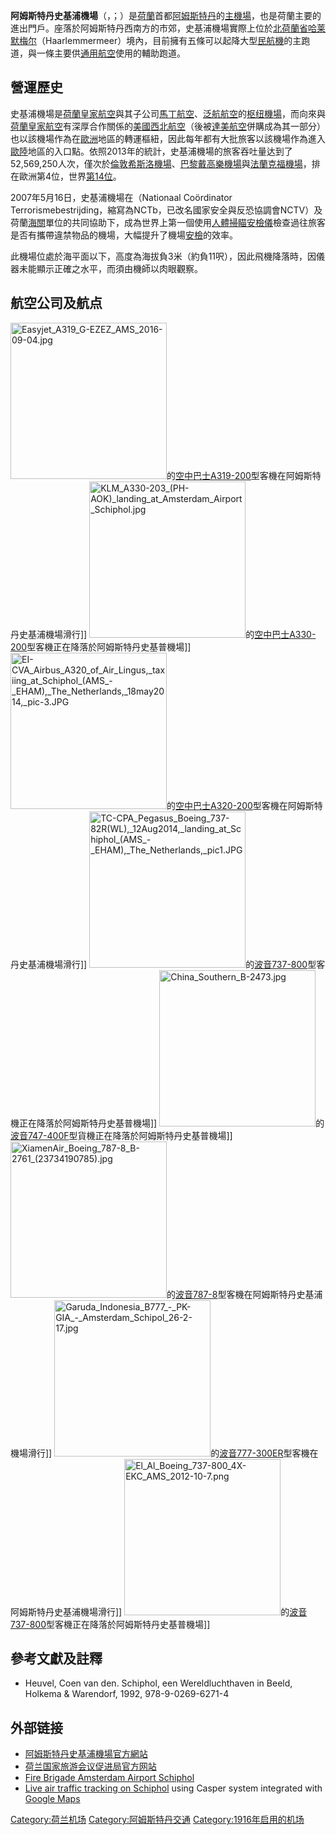 {{Link style|time=2015-12-12T06:12:43+00:00}}
{{noteTA
|T=zh-cn:阿姆斯特丹斯希普霍尔机场;zh-tw:阿姆斯特丹史基浦機場;
|G1=地名
|G2=Transport
|G3=Unit
|1=zh-cn:伊斯坦布尔;zh-hk:伊斯坦堡;zh-sg:伊斯坦堡;zh-tw:伊斯坦堡;
|2=zh-cn:素万那普;zh-tw:蘇凡納布;
|3=zh-cn:斯希普霍尔;zh-tw:史基浦;
}}
{{Infobox Airport |
 airport_name = 史基浦機場|
 nativename = Amsterdam Airport Schiphol<br />Luchthaven Schiphol |
 logo = Amsterdam Airport Schiphol logo.svg |
 photo = Amsterdam Airport Schiphol Front.jpg |
 type = 民用 |
 opened = |
 run by = [[皇家史基浦集團|皇家史基浦集團]] |
 city = {{NLD}}[[阿姆斯特丹|阿姆斯特丹]] |
 location = {{NLD}}[[北荷蘭省|北荷蘭省]][[哈莱默梅尔|哈莱默梅尔]] |
 distance_to_city = |
 elevation = -11呎（-3米） |
 IATA = AMS |
 ICAO = EHAM |
 coordinates  = {{coord|52|18|29|N|04|45|51|E|type:airport_region:NL}}|
 runway1_heading =18R/36L |
 runway1_feet = 12,467 |
 runway1_meter = 3,800 |
 runway1_surface = [[瀝青|瀝青]] |
 runway2_heading = 06/24 |
 runway2_feet = 11,483 |
 runway2_meter = 3,500 |
 runway2_surface = 瀝青 |
 runway3_heading = 09/27 |
 runway3_feet = 11,329 |
 runway3_meter = 3,453 |
 runway3_surface = 瀝青 |
 runway4_heading = 18L/36R |
 runway4_feet = 11,155 |
 runway4_meter = 3,400 |
 runway4_surface = 瀝青 |
 runway5_heading = 18C/36C |
 runway5_feet = 10,826 |
 runway5_meter = 3,300 |
 runway5_surface = 瀝青 |
 runway6_heading = 04/22 |
 runway6_feet = 6,608 |
 runway6_meter = 2,014 |
 runway6_surface = 瀝青 |
 stat_year = 2017 |
 stat_passenger = {{increase}}68,515,425 |
 stat_cargo = {{increase}}1,752,498 |
 stat_flight =  {{increase}}496,748 |
 website = [http://www.schiphol.com/ www.schiphol.com]<br />{{en}}<br />[http://www.schiphol.nl/ www.schiphol.nl]<br />{{nl}}
}}

'''阿姆斯特丹史基浦機場'''（{{lang-nl|'''Luchthaven Schiphol'''}}，{{lang-en|'''Amsterdam Airport Schiphol'''}}；{{Airport codes|AMS|EHAM}}）是[[荷蘭|荷蘭]]首都[[阿姆斯特丹|阿姆斯特丹]]的[[機場|主機場]]，也是荷蘭主要的進出門戶。座落於阿姆斯特丹西南方的市郊，史基浦機場實際上位於[[北荷蘭省|北荷蘭省]][[哈莱默梅尔|哈莱默梅尔]]（Haarlemmermeer）境內，目前擁有五條可以起降大型[[民用航空|民航機]]的主跑道，與一條主要供[[通用航空|通用航空]]使用的輔助跑道。

==營運歷史==
史基浦機場是[[荷蘭皇家航空|荷蘭皇家航空]]與其子公司[[馬丁航空|馬丁航空]]、[[泛航航空|泛航航空]]的[[枢纽機場|枢纽機場]]，而向來與[[荷蘭皇家航空|荷蘭皇家航空]]有深厚合作關係的[[美國|美國]][[西北航空|西北航空]]（後被[[達美航空|達美航空]]併購成為其一部分）也以該機場作為在[[歐洲|歐洲]]地區的轉運樞紐，因此每年都有大批旅客以該機場作為進入[[歐陸|歐陸]]地區的入口點。依照2013年的統計，史基浦機場的旅客吞吐量达到了52,569,250人次，僅次於[[倫敦希斯洛機場|倫敦希斯洛機場]]、[[巴黎戴高樂機場|巴黎戴高樂機場]]與[[法蘭克福機場|法蘭克福機場]]，排在歐洲第4位，世界[[全世界最繁忙的机场_(客量)|第14位]]。

2007年5月16日，史基浦機場在{{link-nl|國家安全與反恐協調會|Nationaal Coördinator Terrorismebestrijding en Veiligheid|荷蘭國家反恐協調會}}（Nationaal Coördinator Terrorismebestrijding，縮寫為NCTb，已改名國家安全與反恐協調會NCTV）及荷蘭[[海關|海關]]單位的共同協助下，成為世界上第一個使用[[人體掃瞄安檢儀|人體掃瞄安檢儀]]檢查過往旅客是否有攜帶違禁物品的機場，大幅提升了機場[[安全檢查|安檢]]的效率。

此機場位處於海平面以下，高度為海拔負3米（約負11呎），因此飛機降落時，因儀器未能顯示正確之水平，而須由機師以肉眼觀察。

==航空公司及航点==
[[File:Easyjet_A319_G-EZEZ_AMS_2016-09-04.jpg|250px]]的[[空中巴士A319|空中巴士A319-200]]型客機在阿姆斯特丹史基浦機場滑行]]
[[File:KLM_A330-203_(PH-AOK)_landing_at_Amsterdam_Airport_Schiphol.jpg|250px]]的[[空中巴士A330-200|空中巴士A330-200]]型客機正在降落於阿姆斯特丹史基普機場]]
[[File:EI-CVA_Airbus_A320_of_Air_Lingus,_taxiing_at_Schiphol_(AMS_-_EHAM),_The_Netherlands,_18may2014,_pic-3.JPG|250px]]的[[空中巴士A320-200|空中巴士A320-200]]型客機在阿姆斯特丹史基浦機場滑行]]
[[File:TC-CPA_Pegasus_Boeing_737-82R(WL),_12Aug2014,_landing_at_Schiphol_(AMS_-_EHAM),_The_Netherlands,_pic1.JPG|250px]]的[[波音737-800|波音737-800]]型客機正在降落於阿姆斯特丹史基普機場]]
[[File:China_Southern_B-2473.jpg|250px]]的[[波音747-400F|波音747-400F]]型貨機正在降落於阿姆斯特丹史基普機場]]
[[File:XiamenAir_Boeing_787-8_B-2761_(23734190785).jpg|250px]]的[[波音787-8|波音787-8]]型客機在阿姆斯特丹史基浦機場滑行]]
[[File:Garuda_Indonesia_B777_-_PK-GIA_-_Amsterdam_Schipol_26-2-17.jpg|250px]]的[[波音777-300ER|波音777-300ER]]型客機在阿姆斯特丹史基浦機場滑行]]
[[File:El_Al_Boeing_737-800_4X-EKC_AMS_2012-10-7.png|250px]]的[[波音737-800|波音737-800]]型客機正在降落於阿姆斯特丹史基普機場]]
{{Airport-dest-list
|{{flagicon|NLD}} [[荷兰皇家航空|荷兰皇家航空]]|[[鴨巴甸機場|鴨巴甸]]、[[阿利坎特-埃爾切機場|阿利坎特]]、[[雅典埃萊夫塞里奧斯·韋尼澤洛斯國際機場|雅典]]、[[巴塞隆拿機場|巴塞罗那]]、[[德山機場|卑尔根]]、[[柏林勃兰登堡机场|柏林-勃兰登堡]]、[[比隆機場|比隆]]、[[伯明翰機場|伯明翰]]、[[:en:Bordeaux–Mérignac_Airport|波爾多]]、[[布加勒斯特奧托佩尼-亨利·科安德國際機場|布加勒斯特]]、[[布達佩斯李斯特·費倫茨國際機場|布達佩斯]]、[[愛丁堡機場|爱丁堡]]、[[法蘭克福機場|法蘭克福]]、[[日內瓦國際機場|日内瓦]]、[[格拉斯哥國際機場|格拉斯哥-国际]]、[[哥德堡-蘭德維特機場|哥德堡-兰德维特]]、[[漢堡機場|漢堡]]、[[赫爾辛基-萬塔機場|赫尔辛基]]、[[阿塔圖克國際機場|伊斯坦堡-阿塔图克]]、[[鮑里斯波爾國際機場|基辅-鲍里斯波尔]]、[[里斯本機場|里斯本]]、[[倫敦希斯路機場|伦敦-希斯洛]]、[[馬德里-巴拉哈斯機場|马德里]]、[[曼徹斯特機場|曼彻斯特]]、[[連尼治機場|米蘭-連尼治機場]]、[[謝列梅捷沃國際機場|莫斯科-谢列梅捷沃]]、[[慕尼黑機場|慕尼黑]]、[[紐卡斯爾機場|纽卡斯尔]]、[[奧斯陸加勒穆恩機場|奥斯陆-加勒穆恩]]、[[巴黎夏爾·戴高樂機場|巴黎-戴高乐]]、[[羅馬-菲烏米奇諾機場|罗马-菲乌米奇诺]]、[[普爾科沃機場|圣彼得堡]]、[[斯圖加特機場|斯圖加特]]、[[斯塔万格機場（蘇拉）|斯塔万格]]、[[斯德哥爾摩-阿蘭達機場|斯德哥尔摩-阿兰达]]、[[威尼斯-泰塞拉機場|威尼斯-馬可·波羅]]、[[維也納國際機場|维也纳]]、[[華沙蕭邦機場|华沙-蕭邦]]、[[蘇黎世機場|苏黎世]]、[[阿布扎比國際機場|阿布扎比]]、[[科托卡國際機場|阿克拉]]、[[阿拉木圖國際機場|阿拉木图]]、[[貝婭特麗克絲女王國際機場|阿魯巴]]、[[阿斯塔納國際機場|阿斯塔納]]、[[哈茨菲爾德-傑克遜亞特蘭大國際機場|亚特兰大]]、[[巴林國際機場|巴林]]、[[蘇凡納布米機場|曼谷-素万那普]]、[[北京大興國際機場|北京-大興]]、[[埃爾多拉多國際機場|波哥大]]、[[:en:Flamingo_International_Airport|波奈]]、[[埃塞薩皮斯塔里尼部長國際機場|布宜诺斯艾利斯-埃塞薩]]、[[開羅國際機場|开罗]]、[[卡加利國際機場|卡加利]]、[[:en:Alfonso_Bonilla_Aragón_International_Airport|卡利]]、[[開普敦國際機場|开普敦]]、[[成都雙流國際機場|成都]]、[[奧黑爾國際機場|芝加哥-奥黑尔]]、[[哥本哈根凱斯楚普機場|哥本哈根]]、[[庫拉索國際機場|库拉索]]、[[法赫德國王國際機場|达曼]]、[[朱利葉斯·尼雷爾國際機場|达累斯萨拉姆]]、[[英迪拉·甘地國際機場|德里]]、[[伍拉·賴國際機場|登巴萨/峇里島]]、[[哈馬德國際機場|多哈]]、[[杜拜國際機場|迪拜-國際]]、[[愛民頓國際機場|愛民頓]]、[[恩德培國際機場|恩德培]]、[[:en:Pinto_Martins_–_Fortaleza_International_Airport|福塔萊薩]]、[[隆吉國際機場|自由城]]、[[:en:José_Joaquín_de_Olmedo_International_Airport|瓜亚基尔]]、[[杭州蕭山國際機場|杭州]]、[[何塞·馬蒂國際機場|夏灣拿]]、[[香港國際機場|香港]]、[[喬治·布殊洲際機場|休斯敦-洲际]]、[[蘇加諾-哈達國際機場|雅加达]]、[[奧利弗·坦博國際機場|约翰内斯堡]]、[[基加利國際機場|基加利]]、[[乞力馬扎羅山國際機場|乞力马扎罗山]]、[[吉隆坡國際機場|吉隆坡]]、[[科威特國際機場|科威特]]、[[穆爾塔拉·穆罕默德國際機場|拉各斯]]、[[豪爾赫·查韋斯國際機場|利马]]、[[洛杉磯國際機場|洛杉矶]]、[[二月四日國際機場|羅安達]]、[[尼諾伊·亞基諾國際機場|马尼拉]]、[[墨西哥城貝尼托·胡亞雷斯國際機場|墨西哥城]]、[[蒙特利爾皮埃爾·埃利奧特·特魯多國際機場|蒙特利尔-特鲁多]]、[[馬斯喀特國際機場|马斯喀特]]、[[喬莫·肯雅塔國際機場|奈羅比-喬莫·肯雅塔]]、[[約翰·甘迺迪國際機場|纽约-甘迺迪]]、[[關西國際機場|大阪-关西]]、[[托庫門國際機場|巴拿马城]]、[[約翰·阿道夫·彭格爾國際機場|巴拉馬利波]]、[[蘇克雷元帥國際機場|基多]]、[[里約熱內盧/加利昂-安東尼奧·卡洛斯·若比姆國際機場|里约热内卢]]、[[三藩市國際機場|三藩市]]、[[阿圖羅·梅里諾·貝尼特斯準將國際機場|聖地亞哥（智利）]]、[[聖保羅/瓜魯柳斯-安德烈·弗朗哥·蒙托羅州長國際機場|聖保羅-瓜魯柳斯]]、[[仁川國際機場|首尔-仁川]]、[[上海浦東國際機場|上海-浦东]]、[[新加坡樟宜機場|新加坡]]、[[朱麗安娜公主國際機場|聖馬丁島]]、[[臺灣桃園國際機場|台北-桃园]]、[[伊瑪目霍梅尼國際機場|德黑蘭]]、[[本-古里安國際機場|特拉維夫]]、[[成田國際機場|东京-成田]]、[[多倫多皮爾遜國際機場|多伦多-皮尔逊]]、[[溫哥華國際機場|温哥华]]、[[華盛頓杜勒斯國際機場|华盛顿-杜勒斯]]、[[廈門高崎國際機場|厦门]]<br/>'''季節性'''：[[伊維薩機場|伊維薩]]、[[班達拉奈克國際機場|科倫坡]]、[[邁亞密國際機場|邁亞密]]、[[鹽湖城國際機場|鹽湖城]] 
|{{flagicon|NLD}} 荷兰皇家航空 <br />{{nowrap|由[[荷蘭皇家城市短途航空|荷蘭皇家城市短途航空]]营运}}|[[奧爾堡機場|奥尔堡]]、[[鴨巴甸機場|阿伯丁]]、[[:en:Ålesund_Airport,_Vigra|奧勒松]]、[[巴塞爾-米盧斯-弗賴堡歐洲機場|巴塞尔/米盧斯]]、[[喬治·貝斯特貝爾法斯特城市機場|貝爾法斯特]]、[[柏林-泰格爾奧托·利林塔爾機場|柏林-泰格爾]]、[[畢爾包機場|畢爾包]]、[[比隆機場|比隆]]、[[波隆納機場|波隆納]]、[[:en:Bordeaux–Mérignac_Airport|波爾多]]、[[不來梅機場|不來梅]]、[[布里斯托機場|布里斯托]]、[[布魯塞爾機場|布魯塞爾]]、[[卡迪夫機場|卡迪夫]]、[[科隆/波昂機場|科隆/波昂]]、[[哥本哈根凱斯楚普機場|哥本哈根]]、[[德累斯頓機場|德累斯頓]]、[[都柏林機場|都柏林]]、[[:en:Durham_Tees_Valley_Airport|蒂赛德]]、[[杜塞爾多夫國際機場|杜塞尔多夫]]、[[佛羅倫薩-佩雷托拉機場|佛羅倫薩]]、[[法蘭克福機場|法蘭克福]]、[[日內瓦國際機場|日內瓦]]、[[哥德堡-蘭德維特機場|哥德堡-蘭德維特]]、[[漢堡機場|漢堡]]、[[漢諾威-朗根哈根機場|漢諾威]]、[[赫爾辛基-萬塔機場|赫爾辛基]]、[[:en:Humberside_Airport|侯城]]、[[:en:John_Paul_II_International_Airport_Kraków–Balice|克拉科夫]]、[[克里斯蒂安桑機場|克里斯蒂安桑]]、[[:en:Leeds_Bradford_International_Airport|列斯/巴拉福特]]、[[林雪坪城市機場|林雪坪]]、[[倫敦希斯路機場|伦敦-希斯路]]、[[盧森堡-芬德爾國際機場|卢森堡]]、[[里昂聖埃克絮佩里機場|里昂]]、[[曼徹斯特機場|曼徹斯特]]、[[:en:Montpellier–Méditerranée_Airport|蒙彼利埃]]、[[慕尼黑機場|慕尼黑]]、[[尼斯藍色海岸機場|尼斯]]、[[諾域治國際機場|諾域治]]、[[紐倫堡機場|紐倫堡]]、[[布拉格瓦茨拉夫·哈維爾國際機場|布拉格]]、[[桑德爾福德機場_(托爾普)|桑德爾福德]]、[[南安普敦機場|南安普敦]]、[[斯圖加特機場|斯圖加特]]、[[圖盧茲-布拉尼亞克機場|圖盧茲]]、[[:en:Trondheim_Airport,_Værnes|特隆赫姆]]、[[都靈機場|都靈]]、[[威尼斯-泰塞拉機場|威尼斯-馬可·波羅]]、[[維也納國際機場|維也納]]、[[薩格勒布機場|薩格勒布]]、[[蘇黎世機場|蘇黎世]] 
|{{flagicon|NLD}} 荷兰皇家航空<br />由[[城捷航空|城捷航空]]營運|[[倫敦城市機場|倫敦-城市]]、[[伯明翰機場|伯明翰]]
|{{flagicon|NLD}} [[途易旅遊|荷蘭途易旅遊]]|'''包機'''：[[安塔利亞機場|安塔利亚]]、[[兰萨罗特机场|阿雷西費]]、[[貝婭特麗克絲女王國際機場|阿鲁巴]]、[[班珠爾國際機場|班珠尔]]、[[:en:Aristides_Pereira_International_Airport|博阿维斯塔]]、[[:en:Milas–Bodrum_Airport|博德鲁姆]]、[[:en:Flamingo_International_Airport|波奈]]、[[布爾加斯機場|布尔加斯]]、[[坎昆國際機場|坎昆]]、[[庫拉索國際機場|库拉索]]、[[達拉曼機場|达拉曼]]、[[杜拜國際機場|杜拜-國際]]、[[法魯機場|法魯]]、[[:en:Pinto_Martins_–_Fortaleza_International_Airport|福塔莱萨]]、[[福提文土拉機場|福提文土拉]]、[[克里斯蒂亚诺·罗纳尔多机场|豐沙爾]]、[[大加那利機場|拉斯帕爾馬斯]]、[[伊拉克利翁尼科斯·卡贊察基斯國際機場|伊拉克利翁]]、[[:en:Frank_País_Airport|奥尔金]]、[[洪加達國際機場|洪加達]]、[[:en:Menorca_Airport|馬翁]]、[[馬拉加機場|马拉加]]、[[馬略卡島帕爾馬機場|馬略卡島帕爾馬]]、[[邁亞密國際機場|迈阿密]]、[[:en:Sangster_International_Airport|蒙特哥贝]]、[[:en:Greater_Natal_International_Airport|纳塔尔]]、[[奧蘭多桑福德國際機場|奥兰多/桑福德]]、[[:en:Aktion_National_Airport|普雷韋扎]]、[[:en:Gregorio_Luperón_International_Airport|聖斐利-銀港]]、[[卡纳角國際機場|卡纳角]]、[[羅得島迪亞戈拉斯國際機場|羅得島]]、[[阿米爾卡·加布拉爾國際機場|萨尔]]、[[沙姆沙伊赫國際機場|沙姆沙伊赫]]、[[特内里费南部机场|特内里费岛-南]]、[[:en:Juan_Gualberto_Gómez_Airport|巴拉德罗]]、[[:en:Abeid_Amani_Karume_International_Airport|桑给巴尔]]<br/>'''季節性包機'''：[[海珊國王國際機場|亞喀巴]]、[[克基拉島揚尼斯·卡波迪斯特里亞斯國際機場|克基拉島]]、[[伍拉·賴國際機場|登巴薩]]、[[傑爾巴－傑爾吉斯國際機場|傑爾巴]]、[[恩菲達哈馬馬特國際機場|恩菲達]]、[[赫羅納－布拉瓦海岸機場|赫羅納]]、[[伊維薩島機場|伊維薩島]]、[[:en:Adnan_Menderes_Airport|伊茲密爾]]、[[赫雷斯機場|赫雷斯-德拉弗龍特拉]]、[[喀帕蘇斯島國際機場|喀帕蘇斯島]]、[[凱法利尼亞國際機場|凱法利尼亞]]、[[基蒂萊機場|基蒂萊]]、[[科斯島國際機場|科斯島]]、[[阿莱姆港國際機場|阿莱姆港]]、[[龍目國際機場|馬塔蘭]]、[[莫伊國際機場|蒙巴薩]]、[[米蒂利尼國際機場|米蒂利尼]]、[[:en:Ohrid_"St._Paul_the_Apostle"_Airport|奧赫里德]]、[[:en:João_Paulo_II_Airport|蓬塔德爾加達]]、[[普拉機場|普拉]]、[[薩摩斯島國際機場|薩摩斯島]]、[[錫蒂亞公眾機場|錫蒂亞]]、[[:en:Lajes_Field|特塞拉]]、[[蒂瓦特機場|蒂瓦特]]、[[多倫多皮爾遜國際機場|多伦多-皮尔逊]]、[[扎金索斯國際機場|扎金索斯]]
|{{flagicon|NLD}} [[途易旅遊|荷蘭途易旅遊]]<br />由[[捷特飛航空|捷特飛航空]]營運|'''包機'''：[[布魯塞爾機場|布魯塞爾]]、[[邁亞密國際機場|迈阿密]]、[[奧蘭多桑福德國際機場|奥兰多/桑福德]]
|{{flagicon|NLD}} [[泛航航空|泛航航空]]|[[:en:Agadir–Al_Massira_Airport|阿达纳]]、[[阿利坎特-埃爾切機場|阿利坎特]]、[[安塔利亞機場|安塔利亞]]、[[兰萨罗特机场|阿雷西費]]、[[雅典埃萊夫塞里奧斯·韋尼澤洛斯國際機場|雅典]]、[[巴塞隆拿機場|巴塞罗那]]、[[:en:Bergerac_Dordogne_Périgord_Airport|貝爾熱拉克]]、[[穆罕默德五世國際機場|卡薩布蘭卡]]、[[艾比爾國際機場|艾比爾]]、[[法魯機場|法鲁]]、[[福提文土拉機場|福提文土拉]]、[[馬德拉機場|豐沙爾]]、[[加濟帕夏機場|加濟帕夏]]、[[大加那利機場|大加那利亞]]、[[因斯布魯克機場|因斯布魯克]]、[[拉帕爾馬機場|拉帕爾馬]]、[[里斯本機場|里斯本]]、[[馬拉加機場|馬拉加]]、[[馬拉喀什－邁納拉國際機場|馬拉喀什]]、[[那不勒斯國際機場|那不勒斯]]、[[尼斯藍色海岸機場|尼斯]]、[[比薩-聖朱斯托機場|比萨]]、[[費爾南多·薩·卡內羅機場|波爾圖]]、[[塞維利亞機場|塞維利亞]]、[[本-古里安國際機場|特拉維夫]]、[[特内里费南部机场|特內里費島-南]]、[[塞薩洛尼基馬其頓國際機場|塞薩洛尼基]]、[[都靈機場|都靈]]、[[華倫西亞機場|華倫西亞]]、[[威尼斯-泰塞拉機場|威尼斯-馬可·波羅]]<br/>'''季节性'''：{{Link-en|阿加迪爾機場|Agadir–Al Massira Airport|阿加迪爾}}、[[:en:Ajaccio_Napoleon_Bonaparte_Airport|阿雅克肖]]、[[阿爾梅里亞機場|阿爾梅里亞]]、[[班珠爾國際機場|班珠爾]]、[[:en:Bari_Karol_Wojtyła_Airport|巴里]]、[[:en:Aristides_Pereira_International_Airport|博阿維斯塔島]]、[[:en:Milas–Bodrum_Airport|博德魯姆]]、[[布爾加斯機場|布爾加斯]]、[[卡塔尼亞-豐塔納羅沙機場|卡塔尼亞]]、[[香貝里機場|香貝里]]、[[干尼亞揚尼斯·達斯卡洛伊安尼斯國際機場|干尼亞]]、[[希俄斯國家機場|希俄斯]]、[[克基拉島揚尼斯·卡波迪斯特里亞斯國際機場|克基拉島]]、[[達拉曼機場|達拉曼]]、[[杜拜國際機場|杜拜-國際]]、[[杜布羅夫尼克機場|杜布羅夫尼克]]、[[加濟帕夏機場|加濟帕夏]]、[[赫羅納－布拉瓦海岸機場|赫羅納]]、[[伊拉克利翁尼科斯·卡贊察基斯國際機場|伊拉克利翁]]、[[伊維薩島機場|伊維薩島]]、[[:en:Adnan_Menderes_Airport|伊茲密爾]]、[[卡拉馬塔國際機場|卡拉馬塔]]、[[卡瓦拉亞歷山大大帝國際機場|卡瓦拉]]、[[凱法利尼亞島國際機場|凱法利尼亞島]]、[[科斯島國際機場|科斯島]]、[[拉梅齊亞泰爾梅國際機場|拉梅齊亞泰爾梅]]、[[拉納卡國際機場|拉納卡]]、[[馬耳他國際機場|馬耳他]]、[[莫納斯提爾哈比卜·布爾吉巴國際機場|莫納斯提爾]]、[[:en:Mytilene_International_Airport|米蒂利尼]]、[[:en:Olbia_Costa_Smeralda_Airport|奧爾比亞]]、[[:en:Falcone–Borsellino_Airport|巴勒莫]]、[[馬略卡島帕爾馬機場|馬略卡島帕爾馬]]、[[帕福斯國際機場|帕福斯]]、[[:en:Aktion_National_Airport|普雷韋扎]]、[[羅得島迪亞戈拉斯國際機場|羅得島]]、[[阿米爾卡·加布拉爾國際機場|薩爾島]]、[[薩爾茨堡沃爾夫岡·阿馬多伊斯·莫扎特機場|薩爾茨堡]]、[[薩摩斯島國際機場|薩摩斯島]]、[[聖托里尼機場|聖托里尼]]、[[:en:Verona_Villafranca_Airport|凡羅拿]]、[[扎金索斯州國際機場|扎金索斯]]  
|{{flagicon|NLD}} [[焦倫東荷蘭航空|焦倫東荷蘭航空]]|[[安塔利亞機場|安塔利亚]]、[[:en:Milas–Bodrum_Airport|博德鲁姆]]、[[埃拉澤機場|埃拉澤]]、[[埃爾詹國際機場|埃爾詹]]、[[大加那利機場|大加那利亞]]、[[洪加達國際機場|洪加達]]、[[薩比哈·格克琴國際機場|伊斯坦堡-薩比哈]]、[[納祖爾國際機場|納祖爾]]、[[:en:Sania_Ramel_Airport|得土安]]<br />'''季節性'''：[[海珊國王國際機場|亞喀巴]]、[[兰萨罗特机场|阿雷西費]]、[[班珠爾國際機場|班珠爾]]、[[布爾加斯機場|布爾加斯]]、[[奧華特機場|艾拉特-奧華特]]、[[福提文土拉機場|福提文土拉]]、[[伊拉克利翁尼科斯·卡贊察基斯國際機場|伊拉克利翁]]、[[馬拉加機場|馬拉加]]、[[馬拉喀什－邁納拉國際機場|馬拉喀什]]、[[阿萊姆港國際機場|阿萊姆港]]、[[:en:Ohrid_"St._Paul_the_Apostle"_Airport|奧赫里德]]、[[馬略卡島帕爾馬機場|馬略卡島帕爾馬]]、[[普羅夫迪夫機場|普羅夫迪夫]] 
|{{flagicon|BEL}} [[捷特飛航空|捷特飛航空]]|[[:en:Tangier_Ibn_Battouta_Airport|丹吉爾]]、[[納祖爾國際機場|納祖爾]] 
|{{flagicon|GBR}} [[易捷航空|易捷航空]]| [[貝爾法斯特國際機場|贝尔法斯特-国际]]、[[柏林-舍訥費爾德機場|柏林-舍訥費爾德]]、[[:en:Bordeaux–Mérignac_Airport|波爾多]]、[[布里斯托機場|布里斯托]]、[[愛丁堡機場|爱丁堡]]、[[格拉斯哥國際機場|格拉斯哥]]、[[漢堡機場|漢堡]]、[[里斯本機場|里斯本]]、[[利物浦約翰·列儂機場|利物浦]]、[[格域機場|倫敦-格域]]、[[倫敦盧頓機場|倫敦-盧頓]]、[[倫敦紹森德機場|倫敦-紹森德]]、[[倫敦史坦斯特機場|倫敦-史坦斯特]]、[[里昂聖埃克絮佩里機場|里昂]]、[[馬拉加機場|馬拉加]]、[[曼徹斯特機場|曼彻斯特]]、[[連尼治機場|米蘭-連尼治]]、[[米蘭-馬爾彭薩機場|米蘭-馬爾彭薩]]、[[那不勒斯國際機場|那不勒斯]]、[[尼斯藍色海岸機場|尼斯]]、[[:en:Olbia_Costa_Smeralda_Airport|奧爾比亞]]、[[布拉格瓦茨拉夫·哈維爾國際機場|布拉格]]、[[羅馬-菲烏米奇諾機場|羅馬-菲烏米奇諾]]、[[本-古里安國際機場|特拉維夫]]、[[威尼斯-泰塞拉機場|威尼斯-馬可·波羅]]、[[維也納國際機場|維也納]]、[[蘇黎世機場|蘇黎世]]<br />'''季節性'''：[[克基拉島揚尼斯·卡波迪斯特里亞斯國際機場|克基拉島]]、[[杜布羅夫尼克機場|杜布羅夫尼克]]、[[:en:Grenoble–Isère_Airport|格勒諾布爾]]、[[伊維薩島機場|伊維薩島]]、[[:en:Falcone–Borsellino_Airport|巴勒莫]]、[[羅得島迪亞戈拉斯國際機場|羅得島]]、[[薩爾茨堡沃爾夫岡·阿馬多伊斯·莫扎特機場|薩爾茨堡]]、[[施普利特機場|施普利特]]、[[特內里費島南機場|特內里費島-南]]                                                                          
|{{flagicon|GBR}} [[弗萊比航空|弗萊比航空]]|[[伯明翰機場|伯明翰]]、[[伯恩茅斯機場|伯恩茅斯]]、[[埃克塞特國際機場|埃克塞特]]、[[延文禮士機場|延文禮士]]、[[利物浦約翰·列儂機場|利物浦]]、[[倫敦城市機場|倫敦-城市]]、[[曼徹斯特機場|曼徹斯特]]、[[東密德蘭機場|諾定咸/東密德蘭]]、[[南安普敦機場|南安普敦]] 
|{{flagicon|GBR}} [[英国航空|英国航空]]|[[格域機場|倫敦-格域]]、[[倫敦希斯路機場|倫敦-希斯路]] 
|{{flagicon|GBR}} [[英国航空|英国航空]]<br />{{nowrap| 由[[英航城市飞行者航空|英航城市飞行者航空]]營運}}|[[倫敦城市機場|倫敦-城市]] 
|{{flagicon|GBR}} [[捷特二航空|捷特二航空]]|[[:en:Leeds_Bradford_International_Airport|利兹/布拉福德]] 
|{{flagicon|IRL}} [[爱尔兰航空|爱尔兰航空]]|[[科克機場|科克]]、[[都柏林機場|都柏林]]
|{{flagicon|DEU}} [[漢莎航空|漢莎航空]]|[[法蘭克福機場|法蘭克福]] 
|{{flagicon|DEU}} [[漢莎區域航空|漢莎區域航空]]<br />{{nowrap| 由[[漢莎城際航空|漢莎城際航空]]营运}}|[[法蘭克福機場|法蘭克福]]、[[慕尼黑機場|慕尼黑]] 
|{{flagicon|DEU}} [[德国之翼|德国之翼]]|[[漢堡機場|漢堡]]、[[斯圖加特機場|斯圖加特]] 
|{{flagicon|FRA}} [[法国航空|法国航空]]|[[馬賽普羅旺斯機場|馬賽]]、[[巴黎夏爾·戴高樂機場|巴黎-戴高樂]] 
|{{flagicon|FRA}} 法国航空<br />{{nowrap|由[[霍浦航空|霍浦航空]]營運}}|[[:en:Clermont-Ferrand_Auvergne_Airport|克萊蒙費朗]]、[[:en:Nantes_Atlantique_Airport|南特]]、[[:en:Rennes–Saint-Jacques_Airport|雷恩]]、[[斯特拉斯堡國際機場|斯特拉斯堡]] 
|{{flagicon|FRA}} [[法國泛航航空|法國泛航航空]]|[[巴黎-奧利機場|巴黎-奧利]]
|{{flagicon|ESP}} [[伏林航空|伏林航空]]|[[阿利坎特-埃爾切機場|阿利坎特]]、[[巴塞隆拿機場|巴塞罗那]]、[[畢爾包機場|畢爾包]]、[[大加那利機場|大加那利]]、[[里斯本機場|里斯本]]、[[倫敦盧頓機場|倫敦-盧頓]]、[[馬拉加機場|马拉加]]、[[米蘭-馬爾彭薩機場|米蘭-馬爾彭薩]]、[[羅馬-菲烏米奇諾機場|羅馬-菲烏米奇諾]]<br/>'''季节性：'''[[卡塔尼亞機場|卡塔尼亞]]、[[伊維薩島機場|伊維薩島]]、[[那不勒斯國際機場|那不勒斯]]、[[馬略卡島帕爾馬機場|馬略卡島帕爾馬]]、[[聖地亞哥-德孔波斯特拉機場|聖地亞哥-德孔波斯特拉]]、[[西維爾機場|西維爾]]、[[華倫西亞機場|華倫西亞]] 
|{{flagicon|ESP}} [[欧罗巴航空|欧罗巴航空]]|[[馬德里-巴拉哈斯機場|馬德里]]  
|{{flagicon|ESP}} [[西班牙快運航空|西班牙快運航空]]|[[馬德里-巴拉哈斯機場|馬德里]] 
|{{flagicon|PRT}} [[TAP葡萄牙航空|TAP葡萄牙航空]]|[[里斯本機場|里斯本]] 
|{{flagicon|PRT}} TAP葡萄牙航空 <br />由[[葡萄牙航空運輸|葡萄牙航空運輸]]營運|[[費爾南多·薩·卡內羅機場|波爾圖]] 
|{{flagicon|PRT}} {{link-en|SATA國際航空|SATA International}}|'''季節性'''：[[:en:João_Paulo_II_Airport|蓬塔德爾加達]] 
|{{flagicon|ISL}} [[冰島航空|冰島航空]]|[[凱夫拉維克國際機場|雷克雅未克-凱夫拉維克]] 
|{{flagicon|ISL}} [[沃奥航空|沃奥航空]]|  [[凱夫拉維克國際機場|雷克雅未克-凱夫拉維克]]
| {{flagicon|DNK}}{{flagicon|NOR}}{{flagicon|SWE}} [[北欧航空|北欧航空]]|[[哥本哈根凱斯楚普機場|哥本哈根]]、[[奧斯陸加勒穆恩機場|奥斯陆-加勒穆恩]]、[[斯德哥爾摩-阿蘭達機場|斯德哥爾摩-阿蘭達]] 
|{{flagicon|SWE}} [[馬爾默航空|馬爾默航空]]|'''季節性'''：[[于默奧機場|于默奧]] 
|{{flagicon|NOR}} [[挪威穿梭航空|挪威穿梭航空]]|[[哥本哈根凱斯楚普機場|哥本哈根]]、[[赫爾辛基-萬塔機場|赫爾辛基]] 、[[奧斯陸加勒穆恩機場|奥斯陆-加勒穆恩]]、[[斯德哥爾摩-阿蘭達機場|斯德哥爾摩-阿蘭達]] 
|{{flagicon|FIN}} [[芬蘭航空|芬蘭航空]]|[[赫爾辛基-萬塔機場|赫爾辛基]] 
|{{flagicon|ISR}} [[:en:Sun_D'Or_International_Airlines|Sun d'Or]] <br />由[[以色列航空|以色列航空]]營運 | '''季節性'''：[[本-古里安國際機場|特拉維夫]] 
|{{flagicon|ISR}} [[以色列航空|以色列航空]]|[[本-古里安國際機場|特拉維夫]]
|{{flagicon|ISR}} [[阿齊亞以色列航空|阿齊亞以色列航空]]| '''季節性'''：[[本-古里安國際機場|特拉維夫]]
|{{flagicon|ISR}} [[以斯雷航空|以斯雷航空]]|'''季節性'''： [[本-古里安國際機場|特拉維夫]] 
|{{flagicon|CHE}} [[瑞士易捷航空|瑞士易捷航空]]|[[巴塞爾-米盧斯-弗賴堡歐洲機場|巴塞尔-米盧斯]]、[[日內瓦國際機場|日内瓦]] 
|{{flagicon|CHE}} [[瑞士國際航空|瑞士國際航空]]|[[蘇黎世機場|蘇黎世]] 
|{{flagicon|AUT}} [[奥地利航空|奥地利航空]]| [[維也納國際機場|維也納]] 
|{{flagicon|ITA}} [[義大利航空|義大利航空]]|[[連尼治機場|米蘭-連尼治]]、[[羅馬-菲烏米奇諾機場|羅馬-菲烏米奇諾]] 
|{{flagicon|ITA}} [[意大利晷航空|意大利晷航空]]|'''季節性'''：[[卡利亞里埃爾馬斯機場|卡利亞里]]   
|{{flagicon|MLT}} [[马耳他航空|马耳他航空]]|[[馬耳他國際機場|馬爾他]]
|{{flagicon|POL}} [[LOT波蘭航空|LOT波蘭航空]]|[[華沙蕭邦機場|華沙-蕭邦]] 
|{{flagicon|SVN}} [[亚德里亚航空|亚德里亚航空]]|[[盧布爾雅那約熱·普奇尼克機場|卢布尔雅那]]、[[:en:Łódź_Władysław_Reymont_Airport|羅茲]]  
|{{flagicon|ROU}} [[羅馬尼亞航空|羅馬尼亞航空]]|[[布加勒斯特奧托佩尼-亨利·科安德國際機場|布加勒斯特]]
|{{flagicon|LVA}} [[波羅的海航空|波羅的海航空]]|[[里加國際機場|里加]]、[[塔林倫納特·梅里機場|塔林]]、[[維爾紐斯國際機場|維爾紐斯]]
|{{flagicon|SRB}} [[塞爾維亞航空|塞爾維亞航空]]|[[貝爾格萊德尼古拉·特斯拉機場|貝爾格萊德]]
|{{flagicon|BLR}} [[白俄羅斯航空|白俄羅斯航空]]|[[明斯克國際機場|明斯克-國際]] 
|{{flagicon|BGR}} [[保加利亞航空|保加利亞航空]]|[[索菲亞機場|索菲亞]]<br />'''包機：'''：[[布爾加斯機場|布爾加斯]] 
|{{flagicon|HRV}} [[克罗地亚航空|克罗地亚航空]]| [[薩格勒布機場|薩格勒布]] <br />'''季節性'''：[[杜布羅夫尼克機場|杜布羅夫尼克]]、[[普拉機場|普拉]]
|{{flagicon|CZE}} [[捷克航空|捷克航空]]|[[布拉格瓦茨拉夫·哈維爾國際機場|布拉格]] 
|{{flagicon|GRC}} [[愛琴海航空|愛琴海航空]]|[[雅典埃萊夫塞里奧斯·韋尼澤洛斯國際機場|雅典]]<br />'''季節性'''： [[伊拉克利翁尼科斯·卡贊察基斯國際機場|伊拉克利翁]]、[[羅得島迪亞戈拉斯國際機場|羅得島]]    
|{{flagicon|RUS}} [[俄罗斯航空|俄罗斯航空]]|[[謝列梅捷沃國際機場|莫斯科-謝列梅杰沃]]
|{{flagicon|UKR}} [[烏克蘭國際航空|烏克蘭國際航空]]|[[鮑里斯波爾國際機場|基輔-鮑里斯波爾]]
|{{flagicon|KAZ}} [[阿斯塔纳航空|阿斯塔纳航空]]|[[阿特勞機場|阿特勞]]
|{{flagicon|TUR}} [[土耳其航空|土耳其航空]]| [[埃森博阿國際機場|安卡拉]]、[[伊斯坦堡機場|伊斯坦堡]]、[[薩比哈·格克琴國際機場|伊斯坦堡-薩比哈]]
|{{flagicon|TUR}} [[焦倫東航空|焦倫東航空]]|[[加濟帕夏機場|阿拉尼亞/加濟帕夏]]、[[埃森博阿國際機場|安卡拉]]、[[安塔利亞機場|安塔利亞]]、[[:en:Milas–Bodrum_Airport|博德魯姆]]、[[達拉曼機場|達拉曼]]、[[阿塔圖克國際機場|伊斯坦堡-阿塔圖克]]、[[薩比哈·格克琴國際機場|伊斯坦堡-薩比哈]]、[[:en:Adnan_Menderes_Airport|伊茲密爾]]、[[:en:Erkilet_International_Airport|開塞利]]、[[科尼亞機場|科尼亞]]
|{{flagicon|TUR}} [[SunExpress|極光快線]]|[[:en:Adnan_Menderes_Airport|伊茲密爾]]<br />'''季節性'''：[[安塔利亞機場|安塔利亞]]、[[:en:Erkilet_International_Airport|開塞利]]、[[科尼亞機場|科尼亞]]
|{{flagicon|TUR}} [[阿特拉斯航空|阿特拉斯航空]]| [[伊斯坦堡機場|伊斯坦堡]]
|{{flagicon|TUR}} [[天鹿航空|天鹿航空]]| [[伊斯坦堡機場|伊斯坦堡]] 
|{{flagicon|TUR}} [[飛馬航空|飛馬航空]]|[[安塔利亞機場|安塔利亞]]、[[薩比哈·格克琴國際機場|伊斯坦堡-薩比哈]] 
|{{flagicon|CAN}} [[加拿大越洋航空|加拿大越洋航空]]|'''季節性'''：[[卡加利國際機場|卡加利]]、[[多倫多皮爾遜國際機場|多倫多-皮爾遜]]、[[溫哥華國際機場|溫哥華]]
|{{flagicon|CAN}} [[加拿大航空|加拿大航空]]|[[多倫多皮爾遜國際機場|多倫多-皮爾遜]]
|{{flagicon|USA}} [[达美航空|达美航空]]|[[哈茨菲爾德-傑克遜亞特蘭大國際機場|亚特兰大]]、[[愛德華·勞倫斯·洛根將軍國際機場|波士顿]]、[[底特律都會韋恩縣機場|底特律]]、[[洛杉磯國際機場|洛杉磯]]、[[明尼阿波利斯－聖保羅國際機場|明尼阿波利斯-圣保罗]]、[[約翰·甘迺迪國際機場|紐約-甘迺迪]]、[[奧蘭多國際機場|奧蘭多]]、[[波特蘭國際機場|波特蘭]]、 [[鹽湖城國際機場|鹽湖城]]、[[西雅圖-塔科馬國際機場|西雅图/塔科马]]
|{{flagicon|USA}} [[联合航空|联合航空]]|[[奧黑爾國際機場|芝加哥-奧黑爾]]、[[喬治·布殊洲際機場|休斯敦-洲際]]、[[紐瓦克自由國際機場|紐瓦克]]、[[華盛頓杜勒斯國際機場|華盛頓-杜勒斯]]
|{{flagicon|USA}} [[美國航空|美國航空]]|[[費城國際機場|費城]] 
|{{flagicon|MEX}} [[墨西哥國際航空|墨西哥國際航空]]|[[墨西哥城貝尼托·胡亞雷斯國際機場|墨西哥城]] 
|{{flagicon|GEO}} [[喬治亞航空|喬治亞航空]]|[[第比利斯國際機場|第比利斯]] 
|{{flagicon|IRN}} [[伊朗航空|伊朗航空]]|[[伊瑪目霍梅尼國際機場|德黑蘭]] 
|{{flagicon|JOR}} [[皇家約旦航空|皇家約旦航空]]|[[阿勒婭王后國際機場|安曼]] 
|{{flagicon|QAT}} [[卡塔爾航空|卡塔爾航空]]| [[哈馬德國際機場|多哈]]  
|{{flagicon|ARE}} [[阿联酋航空|-{阿}-聯酋航空]]| [[杜拜國際機場|杜拜-國際]] 
|{{flagicon|ARE}} [[阿提哈德航空|阿提哈德航空]]| [[阿布扎比國際機場|阿布扎比]] 
|{{flagicon|KOR}} [[大韩航空|大韩航空]]| [[仁川國際機場|首尔-仁川]] 
|{{flagicon|CHN}} [[中国東方航空|中国東方航空]]|[[上海浦東國際機場|上海-浦東]] 
|{{flagicon|CHN}} [[中国南方航空|中国南方航空]]|[[北京首都國際機場|北京-首都]]、[[廣州白雲國際機場|广州]] 
|{{flagicon|CHN}} [[厦门航空|厦门航空]]|[[廈門高崎國際機場|厦门]] 
|{{flagicon|HKG}} [[国泰航空|国泰航空]]|[[香港國際機場|香港]]<!-- Do not add Paris-CDG as a Cathay destination; Cathay Pacific has no traffic rights from Amsterdam to Paris--> 
|{{flagicon|TWN}} [[長榮航空|長榮航空]]|[[蘇凡納布米機場|曼谷-蘇凡納布]]、[[臺灣桃園國際機場|台北-桃園]] 
|{{flagicon|TWN}} [[中华航空|中华航空]]|[[臺灣桃園國際機場|台北-桃园]]
|{{flagicon|SIN}} [[新加坡航空|新加坡航空]]|[[新加坡樟宜機場|新加坡]] 
|{{flagicon|IDN}} [[加魯達印尼航空|加魯達印尼航空]]|[[蘇加諾-哈達國際機場|雅加達-蘇加諾-哈達]]
|{{flagicon|MAR}} [[摩洛哥皇家航空|摩洛哥皇家航空]]|[[穆罕默德五世國際機場|達爾貝達]]、[[納祖爾國際機場|納祖爾]]、[[:en:Tangier_Ibn_Battouta_Airport|丹吉爾]] <br/>'''季節性'''：[[胡塞馬|胡塞馬]]、[[烏季達|烏季達]]
|{{flagicon|MAR}} [[摩洛哥阿拉伯航空|摩洛哥阿拉伯航空]]| [[穆罕默德五世國際機場|達爾貝達]]、[[納祖爾國際機場|納祖爾]]、[[:en:Tangier_Ibn_Battouta_Airport|丹吉爾]]
|{{flagicon|TUN}} [[突尼西亞航空|突尼西亞航空]]|[[突尼斯-迦太基國際機場|突尼斯]] 
|{{flagicon|EGY}} [[埃及航空|埃及航空]]|[[開羅國際機場|開羅]] 
|{{flagicon|KEN}} [[肯尼亚航空|肯尼亚航空]]|[[喬莫·肯雅塔國際機場|奈羅比]] 
|{{flagicon|SUR}} [[蘇里南航空|蘇里南航空]]|[[約翰·阿道夫·彭格爾國際機場|巴拉馬利波]] 
|{{flagicon|CPV}} [[佛得角航空|佛得角航空]]|[[巴黎夏爾·戴高樂機場|巴黎-戴高樂]]、{{link-en|聖佩德羅|Cesária Évora Airport}}、[[納爾遜·曼德拉國際機場|培亞]]
|{{flagicon|MUS}} [[模里西斯航空|模里西斯航空]] |'''季節性'''：[[西沃萨古尔·拉姆古兰爵士国际机场|路易港]]
|}}
{{hideF}}

==參考文獻及註釋==
{{Reflist}}
{{Refbegin}}
* Heuvel, Coen van den. Schiphol, een Wereldluchthaven in Beeld, Holkema & Warendorf, 1992, 978-9-0269-6271-4
{{Refend}}

== 外部链接 ==
{{Commons category|Amsterdam Airport Schiphol}}
* [http://www.schiphol.nl 阿姆斯特丹史基浦機場官方網站] {{Wayback|url=http://www.schiphol.nl/ |date=20060610125231 }}
* [http://www.holland.com 荷兰国家旅游会议促进局官方网站] {{Wayback|url=http://www.holland.com/ |date=20140624225248 }}
* [http://www.brandweerschiphol.nl/ Fire Brigade Amsterdam Airport Schiphol]
* [https://web.archive.org/web/20140723224111/http://www.casper.frontier.nl/ Live air traffic tracking on Schiphol] using Casper system integrated with [[Google_Maps|Google Maps]]

{{荷兰机场}}
{{Authority control}}

[[Category:荷兰机场|Category:荷兰机场]]
[[Category:阿姆斯特丹交通|Category:阿姆斯特丹交通]]
[[Category:1916年启用的机场|Category:1916年启用的机场]]